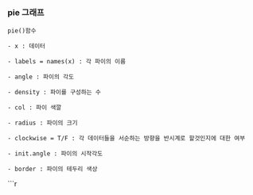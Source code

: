 ### pie 그래프

    pie()함수
    
    - x : 데이터
    
    - labels = names(x) : 각 파이의 이름
    
    - angle : 파이의 각도
    
    - density : 파이를 구성하는 수
    
    - col : 파이 색깔
    
    - radius : 파이의 크기
    
    - clockwise = T/F : 각 데이터들을 서순하는 방향을 반시계로 할것인지에 대한 여부
    
    - init.angle : 파이의 시작각도
    
    - border : 파이의 테두리 색상
    
```r
